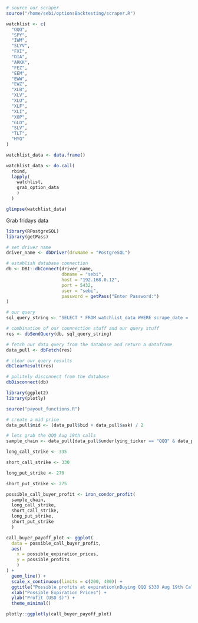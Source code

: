 


```r

# source our scraper
source("/home/sebi/optionsBacktesting/scraper.R")

```

```r

watchlist <- c(
  "QQQ",
  "SPY",
  "IWM",
  "SLYV",
  "FXI",
  "DIA",
  "ARKK",
  "FEZ",
  "EEM",
  "EWW",
  "EWZ",
  "XLB",
  "XLV",
  "XLU",
  "XLF",
  "XLI",
  "XOP",
  "GLD",
  "SLV",
  "TLT",
  "HYG"
)

watchlist_data <- data.frame()

watchlist_data <- do.call(
  rbind,
  lapply(
    watchlist,
    grab_option_data
    )
  )

glimpse(watchlist_data)

```

Grab fridays data

```r


library(RPostgreSQL)
library(getPass)

# set driver name
driver_name <- dbDriver(drvName = "PostgreSQL")

# establish database connection
db <- DBI::dbConnect(driver_name,
                     dbname = "sebi",
                     host = "192.168.0.12",
                     port = 5432,
                     user = "sebi",
                     password = getPass("Enter Password:")
)

# our query
sql_query_string <- "SELECT * FROM watchlist_data WHERE scrape_date = '2022-06-24';"

# combination of our connnection stuff and our query stuff
res <- dbSendQuery(db, sql_query_string)

# fetch our data query from the database and return a dataframe
data_pull <- dbFetch(res)

# clear our query results
dbClearResult(res)

# politely disconnect from the database
dbDisconnect(db)

```


```r

library(ggplot2)
library(plotly)

source("payout_functions.R")

# create a mid price
data_pull$mid <- (data_pull$bid + data_pull$ask) / 2

# lets grab the QQQ Aug 19th calls
sample_chain <- data_pull[data_pull$underlying_ticker == "QQQ" & data_pull$expiration_date == as.Date("2022-08-19"),]

long_call_strike <- 335

short_call_strike <- 330

long_put_strike <- 270

short_put_strike <- 275

possible_call_buyer_profit <- iron_condor_profit(
  sample_chain, 
  long_call_strike,
  short_call_strike,
  long_put_strike,
  short_put_strike
  )

call_buyer_payoff_plot <- ggplot(
  data = possible_call_buyer_profit,
  aes(
    x = possible_expiration_prices,
    y = possible_profits
    )
) +
  geom_line() +
  scale_x_continuous(limits = c(200, 400)) +
  ggtitle("Possible profits at expiration\nBuying QQQ $330 Aug 19th Call") +
  xlab("Possible Expiration Prices") +
  ylab("Profit (USD $)") +
  theme_minimal()

plotly::ggplotly(call_buyer_payoff_plot)

```